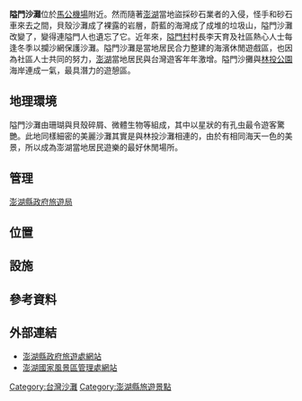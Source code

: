 {{Multiple issues|
{{expand|time=2007-09-26T20:20:00Z}}
{{Inappropriate tone|time=2019-10-31T22:38:15+00:00}}
{{Unreferenced|time=2019-10-31T22:38:15+00:00}}
}}
{{Infobox 台灣景點
|name= 隘門沙灘
|image=
|imagename= 
|class= 海灘景觀
|time=
|location= {{TWN}}[[馬公機場|馬公機場]]附近
|open=
|cost=
}}
'''隘門沙灘'''位於[[馬公機場|馬公機場]]附近。然而隨著[[澎湖|澎湖]]當地盜採砂石業者的入侵，怪手和砂石車來去之間，貝殼沙灘成了裸露的岩層，蔚藍的海灣成了成堆的垃圾山，隘門沙灘改變了，變得連隘門人也遺忘了它。近年來，[[隘門村|隘門村]]村長李天育及社區熱心人士每逢冬季以攔沙網保護沙灘。隘門沙灘是當地居民合力整建的海濱休閒遊戲區，也因為社區人士共同的努力，[[澎湖|澎湖]]當地居民與台灣遊客年年激增。隘門沙攤與[[林投公園|林投公園]]海岸連成一氣，最具潛力的遊憩區。

==地理環境==
隘門沙灘由珊瑚與貝殼碎屑、微體生物等組成，其中以星狀的有孔虫最令遊客驚艷。此地同樣細密的美麗沙灘其實是與林投沙灘相連的，由於有相同海天一色的美景，所以成為澎湖當地居民遊樂的最好休閒場所。

==管理==
[[澎湖縣政府旅遊局|澎湖縣政府旅遊局]]

==位置==
{{listdev}}

==設施==


==參考資料==
{{reflist}}

==外部連結==
*[https://www.penghu.gov.tw/tourism/ 澎湖縣政府旅遊處網站] {{Wayback|url=https://www.penghu.gov.tw/tourism/ |date=20210303105054 }}
*[http://www.penghu-nsa.gov.tw/ 澎湖國家風景區管理處網站] {{Wayback|url=http://www.penghu-nsa.gov.tw/ |date=20210509112926 }}

[[Category:台灣沙灘|Category:台灣沙灘]]
[[Category:澎湖縣旅遊景點|Category:澎湖縣旅遊景點]]